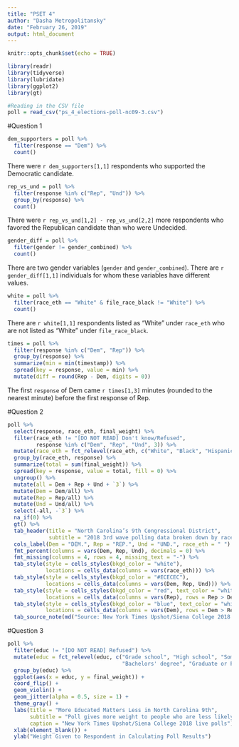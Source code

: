 ```yaml
---
title: "PSET 4"
author: "Dasha Metropolitansky"
date: "February 26, 2019"
output: html_document
---
```


```r
knitr::opts_chunk$set(echo = TRUE)
```

```r
library(readr)
library(tidyverse)
library(lubridate)
library(ggplot2)
library(gt)

#Reading in the CSV file
poll = read_csv("ps_4_elections-poll-nc09-3.csv")
```

#Question 1

```r
dem_supporters = poll %>%
  filter(response == "Dem") %>%
  count()
```
There were `r dem_supporters[1,1]` respondents who supported the Democratic candidate.

```r
rep_vs_und = poll %>%
  filter(response %in% c("Rep", "Und")) %>%
  group_by(response) %>%
  count()
```
There were `r rep_vs_und[1,2] - rep_vs_und[2,2]` more respondents who favored the Republican candidate than who were Undecided.

```r
gender_diff = poll %>%
  filter(gender != gender_combined) %>%
  count()
```
There are two gender variables (`gender` and `gender_combined`). There are `r gender_diff[1,1]` individuals for whom these variables have different values.

```r
white = poll %>%
  filter(race_eth == "White" & file_race_black != "White") %>%
  count() 
```
There are `r white[1,1]` respondents listed as “White” under `race_eth` who are not listed as “White” under `file_race_black`. 

```r
times = poll %>%
  filter(response %in% c("Dem", "Rep")) %>%
  group_by(response) %>%
  summarize(min = min(timestamp)) %>%
  spread(key = response, value = min) %>%
  mutate(diff = round(Rep - Dem, digits = 0))
```
The first `response` of Dem came `r times[1,3]` minutes (rounded to the nearest minute) before the first response of Rep. 

#Question 2

```r
poll %>%
  select(response, race_eth, final_weight) %>%
  filter(race_eth != "[DO NOT READ] Don't know/Refused", 
         response %in% c("Dem", "Rep", "Und", 3)) %>%
  mutate(race_eth = fct_relevel(race_eth, c("White", "Black", "Hispanic", "Asian", "Other"))) %>%
  group_by(race_eth, response) %>%
  summarize(total = sum(final_weight)) %>%
  spread(key = response, value = total, fill = 0) %>%
  ungroup() %>%
  mutate(all = Dem + Rep + Und + `3`) %>%
  mutate(Dem = Dem/all) %>%
  mutate(Rep = Rep/all) %>%
  mutate(Und = Und/all) %>%
  select(-all, -`3`) %>%
  na_if(0) %>%
  gt() %>%
  tab_header(title = "North Carolina’s 9th Congressional District", 
             subtitle = "2018 3rd wave polling data broken down by race") %>%
  cols_label(Dem = "DEM.", Rep = "REP.", Und = "UND.", race_eth = " ") %>%
  fmt_percent(columns = vars(Dem, Rep, Und), decimals = 0) %>%
  fmt_missing(columns = 4, rows = 4, missing_text = "-") %>%
  tab_style(style = cells_styles(bkgd_color = "white"),
            locations = cells_data(columns = vars(race_eth))) %>%
  tab_style(style = cells_styles(bkgd_color = "#ECECEC"),
            locations = cells_data(columns = vars(Dem, Rep, Und))) %>%
  tab_style(style = cells_styles(bkgd_color = "red", text_color = "white"),
            locations = cells_data(columns = vars(Rep), rows = Rep > Dem)) %>%
  tab_style(style = cells_styles(bkgd_color = "blue", text_color = "white"),
            locations = cells_data(columns = vars(Dem), rows = Dem > Rep)) %>% 
  tab_source_note(md("Source: New York Times Upshot/Siena College 2018 live polls"))
```

#Question 3

```r
poll %>%
  filter(educ != "[DO NOT READ] Refused") %>%
  mutate(educ = fct_relevel(educ, c("Grade school", "High school", "Some college or trade school",
                                    "Bachelors' degree", "Graduate or Professional Degree"))) %>%
  group_by(educ) %>%
  ggplot(aes(x = educ, y = final_weight)) + 
  coord_flip() +
  geom_violin() + 
  geom_jitter(alpha = 0.5, size = 1) + 
  theme_gray() + 
  labs(title = "More Educated Matters Less in North Carolina 9th",
       subtitle = "Poll gives more weight to people who are less likely to participate in polls",
       caption = "New York Times Upshot/Siena College 2018 live polls") + 
  xlab(element_blank()) +
  ylab("Weight Given to Respondent in Calculating Poll Results")
```

